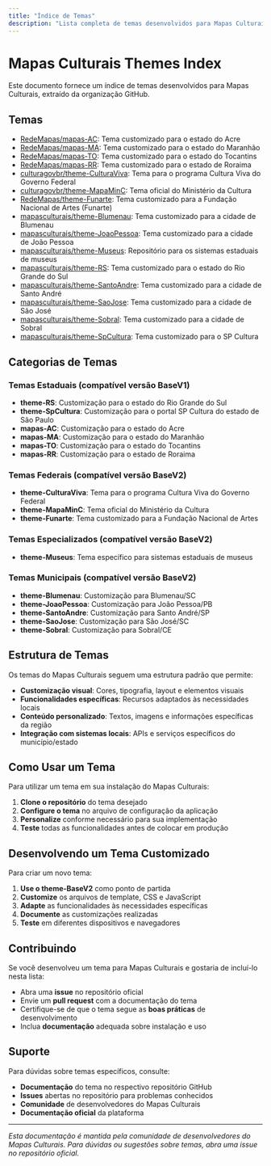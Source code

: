 ```yaml
---
title: "Índice de Temas"
description: "Lista completa de temas desenvolvidos para Mapas Culturais"
---
```


# Mapas Culturais Themes Index

Este documento fornece um índice de temas desenvolvidos para Mapas Culturais, extraído da organização GitHub.

## Temas

- [RedeMapas/mapas-AC](https://github.com/RedeMapas/mapas-AC): Tema customizado para o estado do Acre
- [RedeMapas/mapas-MA](https://github.com/RedeMapas/mapas-MA): Tema customizado para o estado do Maranhão
- [RedeMapas/mapas-TO](https://github.com/RedeMapas/mapas-TO): Tema customizado para o estado do Tocantins
- [RedeMapas/mapas-RR](https://github.com/RedeMapas/mapas-RR): Tema customizado para o estado de Roraima
- [culturagovbr/theme-CulturaViva](https://github.com/culturagovbr/theme-CulturaViva): Tema para o programa Cultura Viva do Governo Federal
- [culturagovbr/theme-MapaMinC](https://github.com/culturagovbr/theme-MapaMinC): Tema oficial do Ministério da Cultura
- [RedeMapas/theme-Funarte](https://github.com/RedeMapas/theme-Funarte): Tema customizado para a Fundação Nacional de Artes (Funarte)
- [mapasculturais/theme-Blumenau](https://github.com/mapasculturais/theme-Blumenau): Tema customizado para a cidade de Blumenau
- [mapasculturais/theme-JoaoPessoa](https://github.com/mapasculturais/theme-JoaoPessoa): Tema customizado para a cidade de João Pessoa
- [mapasculturais/theme-Museus](https://github.com/mapasculturais/theme-Museus): Repositório para os sistemas estaduais de museus
- [mapasculturais/theme-RS](https://github.com/mapasculturais/theme-RS): Tema customizado para o estado do Rio Grande do Sul
- [mapasculturais/theme-SantoAndre](https://github.com/mapasculturais/theme-SantoAndre): Tema customizado para a cidade de Santo André
- [mapasculturais/theme-SaoJose](https://github.com/mapasculturais/theme-SaoJose): Tema customizado para a cidade de São José
- [mapasculturais/theme-Sobral](https://github.com/mapasculturais/theme-Sobral): Tema customizado para a cidade de Sobral
- [mapasculturais/theme-SpCultura](https://github.com/mapasculturais/theme-SpCultura): Tema customizado para o SP Cultura

## Categorias de Temas

### Temas Estaduais (compatível versão BaseV1)
- **theme-RS**: Customização para o estado do Rio Grande do Sul
- **theme-SpCultura**: Customização para o portal SP Cultura do estado de São Paulo
- **mapas-AC**: Customização para o estado do Acre
- **mapas-MA**: Customização para o estado do Maranhão
- **mapas-TO**: Customização para o estado do Tocantins
- **mapas-RR**: Customização para o estado de Roraima

### Temas Federais (compatível versão BaseV2)
- **theme-CulturaViva**: Tema para o programa Cultura Viva do Governo Federal
- **theme-MapaMinC**: Tema oficial do Ministério da Cultura
- **theme-Funarte**: Tema customizado para a Fundação Nacional de Artes

### Temas Especializados (compatível versão BaseV2)
- **theme-Museus**: Tema específico para sistemas estaduais de museus

### Temas Municipais (compatível versão BaseV2)
- **theme-Blumenau**: Customização para Blumenau/SC
- **theme-JoaoPessoa**: Customização para João Pessoa/PB
- **theme-SantoAndre**: Customização para Santo André/SP
- **theme-SaoJose**: Customização para São José/SC
- **theme-Sobral**: Customização para Sobral/CE

## Estrutura de Temas

Os temas do Mapas Culturais seguem uma estrutura padrão que permite:

- **Customização visual**: Cores, tipografia, layout e elementos visuais
- **Funcionalidades específicas**: Recursos adaptados às necessidades locais
- **Conteúdo personalizado**: Textos, imagens e informações específicas da região
- **Integração com sistemas locais**: APIs e serviços específicos do município/estado

## Como Usar um Tema

Para utilizar um tema em sua instalação do Mapas Culturais:

1. **Clone o repositório** do tema desejado
2. **Configure o tema** no arquivo de configuração da aplicação
3. **Personalize** conforme necessário para sua implementação
4. **Teste** todas as funcionalidades antes de colocar em produção

## Desenvolvendo um Tema Customizado

Para criar um novo tema:

1. **Use o theme-BaseV2** como ponto de partida
2. **Customize** os arquivos de template, CSS e JavaScript
3. **Adapte** as funcionalidades às necessidades específicas
4. **Documente** as customizações realizadas
5. **Teste** em diferentes dispositivos e navegadores

## Contribuindo

Se você desenvolveu um tema para Mapas Culturais e gostaria de incluí-lo nesta lista:

- Abra uma **issue** no repositório oficial
- Envie um **pull request** com a documentação do tema
- Certifique-se de que o tema segue as **boas práticas** de desenvolvimento
- Inclua **documentação** adequada sobre instalação e uso

## Suporte

Para dúvidas sobre temas específicos, consulte:

- **Documentação** do tema no respectivo repositório GitHub
- **Issues** abertas no repositório para problemas conhecidos
- **Comunidade** de desenvolvedores do Mapas Culturais
- **Documentação oficial** da plataforma

---

*Esta documentação é mantida pela comunidade de desenvolvedores do Mapas Culturais. Para dúvidas ou sugestões sobre temas, abra uma issue no repositório oficial.*
